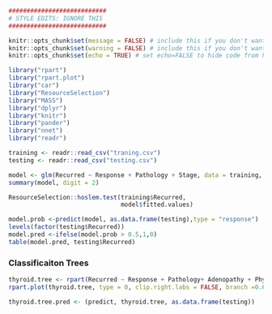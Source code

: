 
```r
###########################
# STYLE EDITS: IGNORE THIS
###########################

knitr::opts_chunk$set(message = FALSE) # include this if you don't want markdown to knit messages
knitr::opts_chunk$set(warning = FALSE) # include this if you don't want markdown to knit warnings
knitr::opts_chunk$set(echo = TRUE) # set echo=FALSE to hide code from html output
```


```r
library("rpart")
library("rpart.plot")
library("car")
library("ResourceSelection")
library("MASS")
library("dplyr")
library("knitr")
library("pander")
library("nnet")
library("readr")
```

```r
training <- readr::read_csv("traning.csv")
testing <- readr::read_csv("testing.csv")
```

```r
model <- glm(Recurred ~ Response + Pathology + Stage, data = training, family = binomial(link = "logit"))
summary(model, digit = 2)
```

```r
ResourceSelection::hoslem.test(training$Recurred, 
                               model$fitted.values)
```

```r
model.prob <-predict(model, as.data.frame(testing),type = "response")
levels(factor(testing$Recurred))
model.pred <-ifelse(model.prob > 0.5,1,0)
table(model.pred, testing$Recurred)
```

### Classificaiton Trees ###
```r
thyroid.tree <- rpart(Recurred ~ Response + Pathology+ Adenopathy + Physical_Examination + Thyroid_Function + Hx_Radiothreapy + Hx_Smoking + Smoking + Gender + Age, data = training, method = "class")
rpart.plot(thyroid.tree, type = 0, clip.right.labs = FALSE, branch =0.6, under = TRUE)
```

```r
thyroid.tree.pred <- (predict, thyroid.tree, as.data.frame(testing))
```